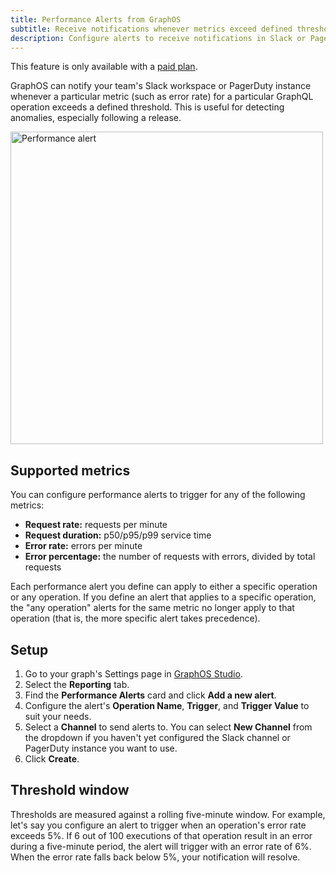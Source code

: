 ```yaml
---
title: Performance Alerts from GraphOS
subtitle: Receive notifications whenever metrics exceed defined thresholds
description: Configure alerts to receive notifications in Slack or PagerDuty instance when specific operation metrics surpass defined thresholds.
---
```


<Note>

This feature is only available with a [paid plan](https://www.apollographql.com/pricing/).

</Note>

<ExperimentalFeature />

GraphOS can notify your team's Slack workspace or PagerDuty instance whenever a particular metric (such as error rate) for a particular GraphQL operation exceeds a defined threshold. This is useful for detecting anomalies, especially following a release.

<img
  src="../../img/integrations/slack-notification.png"
  width="500"
  className="screenshot"
  alt="Performance alert"
/>

## Supported metrics

You can configure performance alerts to trigger for any of the following metrics:

- **Request rate:** requests per minute
- **Request duration:** p50/p95/p99 service time
- **Error rate:** errors per minute
- **Error percentage:** the number of requests with errors, divided by total
  requests

Each performance alert you define can apply to either a specific operation or any operation. If you define an alert that applies to a specific operation, the "any operation" alerts for the same metric no longer apply to that operation (that is, the more specific alert takes precedence).

## Setup

1. Go to your graph's Settings page in [GraphOS Studio](https://studio.apollographql.com/?referrer=docs-content).
2. Select the **Reporting** tab.
3. Find the **Performance Alerts** card and click **Add a new alert**.
4. Configure the alert's **Operation Name**, **Trigger**, and **Trigger Value** to suit your needs.
5. Select a **Channel** to send alerts to. You can select **New Channel** from the dropdown if you haven't yet configured the Slack channel or PagerDuty instance you want to use.
6. Click **Create**.

## Threshold window

Thresholds are measured against a rolling five-minute window. For example, let's say you configure an alert to trigger when an operation's error rate exceeds 5%. If 6 out of 100 executions of that operation result in an error during a five-minute period, the alert will trigger with an error rate of 6%. When the error rate falls back below 5%, your notification will resolve.
